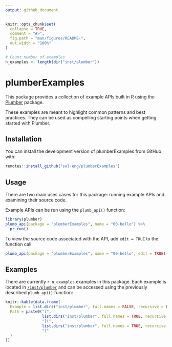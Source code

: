 ```yaml
---
output: github_document
---
```


<!-- README.md is generated from README.Rmd. Please edit that file -->

```r
knitr::opts_chunk$set(
  collapse = TRUE,
  comment = "#>",
  fig.path = "man/figures/README-",
  out.width = "100%"
)

# Count number of examples
n_examples <- length(dir("inst/plumber"))
```

# plumberExamples

This package provides a collection of example APIs built in R using the [Plumber](https://rplumber.io) package.

These examples are meant to highlight common patterns and best practices. They can be used as compelling starting points when getting started with Plumber.

## Installation

You can install the development version of plumberExamples from GitHub with:

```r
remotes::install_github("sol-eng/plumberExamples")
```

## Usage

There are two main uses cases for this package: running example APIs and examining their source code.

Example APIs can be run using the `plumb_api()` function:
```r
library(plumber)
plumb_api(package = "plumberExamples", name = "00-hello") %>%
  pr_run()
```

To view the source code associated with the API, add `edit = TRUE` to the function call:
```r
plumb_api(package = "plumberExamples", name = "00-hello", edit = TRUE)
```

## Examples
There are currently `r n_examples` examples in this package. Each example is located in [`/inst/plumber`](inst/plumber) and can be accessed using the previously described `plumb_api()` function:

```r
knitr::kable(data.frame(
  Example = list.dirs("inst/plumber", full.names = FALSE, recursive = FALSE),
  Path = paste0("[", 
                list.dirs("inst/plumber", full.names = TRUE, recursive = FALSE),
                "](",
                list.dirs("inst/plumber", full.names = TRUE, recursive = FALSE),
                ")"
  )
))
```

